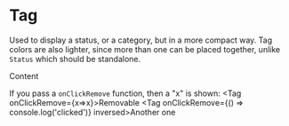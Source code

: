 


# Tag
Used to display a status, or a category, but in a more compact way. Tag colors are also lighter, since more than one can be placed together, unlike `Status` which should be standalone.


<Playground component={Tag}>
  <Tag>Content</Tag>
</Playground>


If you pass a `onClickRemove` function, then a "x" is shown:
<Playground>
  <Flex justify={FlexJustify.START} vSpacing={Sizes.EXTRA_SMALL}>
    <FlexItem>
      <Tag onClickRemove={x=>x}>Removable</Tag>
    </FlexItem>
    <FlexItem>
      <Tag onClickRemove={() => console.log('clicked')} inversed>Another one</Tag>
    </FlexItem>
  </Flex>
</Playground>
